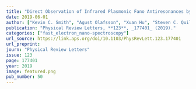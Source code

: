 ```yaml
---
title: "Direct Observation of Infrared Plasmonic Fano Antiresonances by a Nanoscale Electron Probe"
date: 2019-06-01
author: ["Kevin C. Smith", "Agust Olafsson", "Xuan Hu", "Steven C. Quillin", "Juan Carlos Idrobo", "Robyn Collette", "Philip D. Rack", "Jon P. Camden", "David J. Masiello"]
publication: "Physical Review Letters, **123**, _177401_ (2019)."
categories: ["fast_electron_nano-spectroscopy"]
url_source: https://link.aps.org/doi/10.1103/PhysRevLett.123.177401
url_preprint: 
journ: "Physical Review Letters"
issue: 123
page: 177401
year: 2019
image: featured.png
pub_number: 50
---
```


